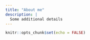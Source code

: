 ```yaml
---
title: "About me"
description: |
  Some additional details
---
```


```r
knitr::opts_chunk$set(echo = FALSE)
```
